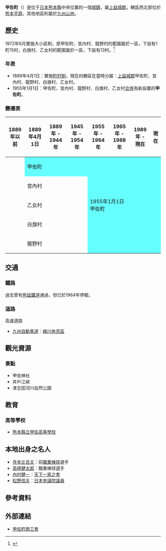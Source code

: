 {{日本町村
| 自治體名=甲佐
| 町村=町
| 圖像=[[File:Kosa-jinjya.JPG|240px]]
| 圖像說明=[[甲佐神社|甲佐神社]]（[[肥後國|肥後國]]二宮）
| 町村章=[[File:Emblem_of_Kosa.gif|100px]]
| 日文原名=甲佐町
| 平假名=こうさまち
| 羅馬字拼音=Kōsa-machi
| 都道府縣=熊本縣
| 支廳=
| 郡=上益城郡
| 編號=43444-2
| 面積=57.87
| 邊界未定=
| 人口=11,212
| 統計時間=2008年12月31日
| 自治體=[[御船町|御船町]]、[[宇城市|宇城市]]、[[熊本市|熊本市]]（[[南區_(熊本市)|南區]]）、[[美里町_(熊本縣)|美里町]]
| 樹=[[桂花|桂花]]
| 花=[[菊花|菊花]]
| 鳥=
| 其他象徵物=
| 其他象徵=
| 首長=[[奧名克美|奧名克美]]
| 卸任日期=
| 議員數=
| 郵遞區號=861-4696
| 所在地=上益城郡甲佐町豐内719番地4
| 電話號碼=96-234-1111
| 外部連結=http://www.town.kosa.kumamoto.jp/
| 經度=
| 緯度=
| 地圖=[[File:Kosa_in_Kumamoto_Prefecture.png|250px]]
| 註記=人口：[http://www.pref.kumamoto.jp/statistics/jinko/jinko/geppo.htm 熊本縣官方網頁]
}}
'''甲佐町'''（{{jpn|j=甲佐町|hg=こうさまち|rm=Kōsa machi|f=y}}）是位于[[日本|日本]][[熊本縣|熊本縣]]中央位置的一個[[城鎮|城鎮]]，屬[[上益城郡|上益城郡]]。轄區西北部位於[[熊本平原|熊本平原]]，其他地區則屬於[[九州山地|九州山地]]。

==歷史==
1972年6月實施大小區制，原甲佐町、宮內村、龍野村的範圍屬於一區，下設有1町15村，白旗村、乙女村的範圍屬於一區，下設有13村。<ref>{{cite web| language =ja| publisher =甲佐町公所| title =沿革與歷史| url =http://www.town.kosa.kumamoto.jp/outline/hisitory.html| accessdate =2009-01-19| deadurl =yes| archiveurl =https://web.archive.org/web/20090312090039/http://www.town.kosa.kumamoto.jp/outline/hisitory.html| archivedate =2009-03-12}}</ref>

===年表===
* 1889年4月1日：實施[[町村制|町村制]]，現在的轄區在當時分屬：[[上益城郡|上益城郡]]甲佐町、宮內村、龍野村、白旗村、乙女村。
* 1955年1月1日：甲佐町、宮內村、龍野村、白旗村、乙女村[[市町村合併|合併]]為新設置的'''甲佐町'''。

===變遷表===
{| class="wikitable" style="font-size:x-small"
! 1889年以前
! 1889年4月1日
! 1889年 - 1944年
! 1945年 - 1954年
! 1955年 - 1964年
! 1965年 - 1988年
! 1989年 - 現在
! 現在
|-
|
| colspan=3 style="background-color:#6ff;" | 甲佐町
| rowspan=5 colspan=4 style="background-color:#6ff;" | 1955年1月1日<br />甲佐町
|-
|
| colspan=3 | 宮內村
|-
|
| colspan=3 | 乙女村
|-
|
| colspan=3 | 白旗村
|-
|
| colspan=3 | 龍野村
|}

==交通==
===鐵路===
過去曾有[[熊延鐵道|熊延鐵道]]通過，但已於1964年停駛。

===道路===
; 高速道路
* [[九州自動車道|九州自動車道]]：[[綠川休息區|綠川休息區]]

==觀光資源==
===景點===
* 甲佐神社
* 井戶江峽
* 津志田河川自然公園

==教育==
===高等學校===
* [[熊本縣立甲佐高等學校|熊本縣立甲佐高等學校]]

== 本地出身之名人 ==
* [[寺本比呂文|寺本比呂文]]：前[[職業棒球|職業棒球]]選手
* [[高崎健太郎|高崎健太郎]]：職業棒球選手
* [[內村健一|內村健一]]：[[天下一家之會|天下一家之會]]
*[[松野信夫|松野信夫]]：[[日本參議院|日本參議院]][[議員|議員]]

== 參考資料 ==
{{Reflist}}

==外部連結==
* {{Ja}} [http://www.kumashoko.or.jp/kousa/ 甲佐町商工會] {{Wayback|url=http://www.kumashoko.or.jp/kousa/ |date=20080217092902 }}

{{熊本縣}}{{Authority control}}